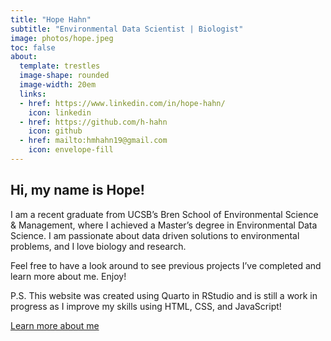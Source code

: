 ```yaml
---
title: "Hope Hahn"
subtitle: "Environmental Data Scientist | Biologist"
image: photos/hope.jpeg
toc: false
about:
  template: trestles
  image-shape: rounded
  image-width: 20em
  links: 
  - href: https://www.linkedin.com/in/hope-hahn/
    icon: linkedin
  - href: https://github.com/h-hahn
    icon: github
  - href: mailto:hmhahn19@gmail.com
    icon: envelope-fill
---
```


## Hi, my name is Hope! 

I am a recent graduate from UCSB's Bren School of Environmental Science & Management, where I achieved a Master's degree in Environmental Data Science. I am passionate about data driven solutions to environmental problems, and I love biology and research. 

Feel free to have a look around to see previous projects I've completed and learn more about me. Enjoy!

P.S. This website was created using Quarto in RStudio and is still a work in progress as I improve my skills using HTML, CSS, and JavaScript!

[Learn more about me](about.qmd){.btn .custom-btn .btn role="button" data-toggle="tooltip" title="click here to learn more about me!"}
